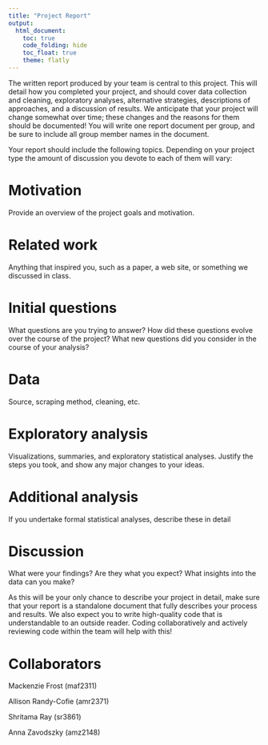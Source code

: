 ```yaml
---
title: "Project Report"
output: 
  html_document:
    toc: true
    code_folding: hide
    toc_float: true
    theme: flatly
---
```


The written report produced by your team is central to this project. This will detail how you completed your project, and should cover data collection and cleaning, exploratory analyses, alternative strategies, descriptions of approaches, and a discussion of results. We anticipate that your project will change somewhat over time; these changes and the reasons for them should be documented! You will write one report document per group, and be sure to include all group member names in the document.

Your report should include the following topics. Depending on your project type the amount of discussion you devote to each of them will vary:

# Motivation 
Provide an overview of the project goals and motivation.

# Related work
Anything that inspired you, such as a paper, a web site, or something we discussed in class.

# Initial questions
What questions are you trying to answer? How did these questions evolve over the course of the project? What new questions did you consider in the course of your analysis?

# Data
Source, scraping method, cleaning, etc.

# Exploratory analysis
Visualizations, summaries, and exploratory statistical analyses. Justify the steps you took, and show any major changes to your ideas.

# Additional analysis
If you undertake formal statistical analyses, describe these in detail

# Discussion
What were your findings? Are they what you expect? What insights into the data can you make?


As this will be your only chance to describe your project in detail, make sure that your report is a standalone document that fully describes your process and results. We also expect you to write high-quality code that is understandable to an outside reader. Coding collaboratively and actively reviewing code within the team will help with this!

# Collaborators

Mackenzie Frost (maf2311)

Allison Randy-Cofie (amr2371)

Shritama Ray (sr3861)

Anna Zavodszky (amz2148)

